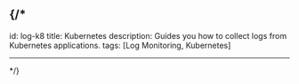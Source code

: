 ## {/*

id: log-k8
title: Kubernetes
description: Guides you how to collect logs from Kubernetes applications. 
tags: [Log Monitoring, Kubernetes]

* * *

*/}
